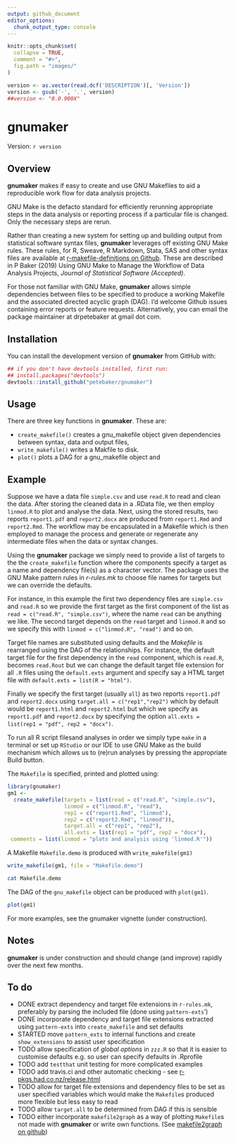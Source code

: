 ```yaml
---
output: github_document
editor_options: 
  chunk_output_type: console
---
```

<!-- README.md is generated from README.Rmd. Please edit that file -->

```r
knitr::opts_chunk$set(
  collapse = TRUE,
  comment = "#>",
  fig.path = "images/"
)

version <- as.vector(read.dcf('DESCRIPTION')[, 'Version'])
version <- gsub('-', '.', version)
##version <- "0.0.900X"
```

# gnumaker

Version: `r version`

## Overview

**gnumaker** makes if easy to create and use GNU Makefiles to aid a reproducible work flow for data analysis projects.

GNU Make is the defacto standard for efficiently rerunning appropriate steps in the data analysis or reporting process if a particular file is changed. Only the necessary steps are rerun.

Rather than creating a new system for setting up and building output from statistical software syntax files, **gnumaker** leverages off existing GNU Make rules. These rules, for R, Sweave, R Markdown, Stata, SAS and other syntax files are available at [r-makefile-definitions on Github](https://github.com/petebaker/r-makefile-definitions). These are described in P Baker (2019) Using GNU Make to Manage the Workflow of Data Analysis Projects, _Journal of Statistical Software (Accepted)_. 

For those not familiar with GNU Make, **gnumaker** allows simple dependencies between files to be specified to produce a working Makefile and the associated directed acyclic graph (DAG). 
I'd welcome Github issues containing error reports or feature requests. 
Alternatively, you can email the package maintainer at drpetebaker at gmail dot com.

## Installation

<!--
Install the latest CRAN version of **gnumaker** with:

```r
##install.packages("gnumaker")
```
-->

You can install the development version of **gnumaker** from GitHub with:
```r
## if you don't have devtools installed, first run:
## install.packages("devtools")
devtools::install_github("petebaker/gnumaker")
```

## Usage

There are three key functions in **gnumaker**. These are:

* `create_makefile()` creates a gnu\_makefile object given dependencies between syntax, data and output files,
* `write_makefile()` writes a Makfile to disk.
* `plot()` plots a DAG for a gnu\_makefile object and

## Example

Suppose we have a data file `simple.csv` and use `read.R` to read and
clean the data. After storing the cleaned data in a .RData file, we
then employ `linmod.R` to plot and analyse the data. Next, using the
stored results, two reports `report1.pdf` and `report2.docx` are
produced from `report1.Rmd` and `report2.Rmd`. The workflow may be
encapsulated in a Makefile which is then employed to manage the
process and generate or regenerate any intermediate files when the
data or syntax changes.

Using the **gnumaker** package we simply need to provide a list of
targets to the the `create_makefile` function where the components
specify a target as a name and dependency file(s) as a character
vector. The package uses the GNU Make pattern rules in _r-rules.mk_ to
choose file names for targets but we can override the defaults.

For instance, in this example the first two dependency files are
`simple.csv` and `read.R` so we provide the first target as the
first component of the list as `read = c("read.R", "simple.csv")`,
where the name `read` can be anything we like.  The second target
depends on the `read` target and `linmod.R` and so we specify this
with `linmod = c("linmod.R", "read")` and so on.

Target file names are substituted using defaults and the _Makefile_ is
rearranged using the DAG of the relationships. For instance, the
default target file for the first dependency in the `read` component,
which is `read.R`, becomes `read.Rout` but we can change the default
target file extension for all `.R` files using the `default.exts`
argument and specify say a HTML target file with 
`default.exts = list(R = "html")`.


Finally we specify the first target (usually `all`) as two reports
`report1.pdf` and `report2.docx` using 
`target.all = c("rep1","rep2")` which by default would be
 `report1.html` and `report2.html` but which we specify as 
 `report1.pdf` and `report2.docx` by specifying the option
 `all.exts = list(rep1 = "pdf", rep2 = "docx")`. 
 
 To run all R script filesand analyses in order we simply type `make`
 in a terminal or set up `RStudio` or our IDE to use GNU Make as the
 build mechanism which allows us to (re)run analyses by pressing the
 appropriate Build button.
 
 The `Makefile` is specified, printed and plotted using:

```r
library(gnumaker)
gm1 <-
  create_makefile(targets = list(read = c("read.R", "simple.csv"),
                  linmod = c("linmod.R", "read"),
                  rep1 = c("report1.Rmd", "linmod"),
                  rep2 = c("report2.Rmd", "linmod")),
                  target.all = c("rep1", "rep2"),
                  all.exts = list(rep1 = "pdf", rep2 = "docx"),
 comments = list(linmod = "plots and analysis using 'linmod.R'"))
```

A Makefile `Makefile.demo` is produced with `write_makefile(gm1)`

```r
write_makefile(gm1, file = "Makefile.demo")
```

```bash
cat Makefile.demo
```

The DAG of the `gnu_makefile` object can be produced with `plot(gm1)`.

```r
plot(gm1)
```

For more examples, see the gnumaker vignette (under construction).

## Notes

**gnumaker** is under construction and should change (and improve)
rapidly over the next few months.

## To do

- DONE extract dependency and target file extensions in `r-rules.mk`,
  preferably by parsing the included file (done using `pattern-exts`')
- DONE incorporate dependency and target file extensions extracted
  using `pattern-exts` into `create_makefile` and set defaults
- STARTED move `pattern_exts` to internal functions and create
  `show_extensions` to assist user specification
- TODO allow specification of _global options_ in `zzz.R` so that it
  is easier to customise defaults e.g. so user can specify defaults in
  .Rprofile
- TODO add `testthat` unit testing for more complicated examples
- TODO add travis.ci and other automatic checking - see [r-pkgs.had.co.nz/release.html](http://r-pkgs.had.co.nz/release.html)
- TODO allow for target file extensions and dependency files to be set
  as user specified variables which would make the `Makefile`s
  produced more flexible but less easy to read
- TODO allow `target.all` to be determined from DAG if this is sensible
- TODO either incorporate `makefile2graph` as a way of plotting `Makefile`s not
  made with **gnumaker** or write own functions.
  (See [makefile2graph on github](https://github.com/lindenb/makefile2graph "makefile2graph on github"))
